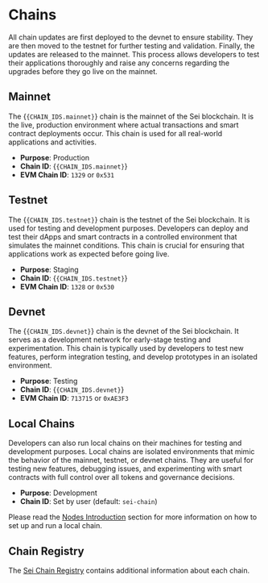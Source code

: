 
# Chains

<Callout type="info">
  All chain updates are first deployed to the devnet to ensure stability. They are then moved to the testnet for further testing
  and validation. Finally, the updates are released to the mainnet. This process allows developers to test their applications
  thoroughly and raise any concerns regarding the upgrades before they go live on the mainnet.
</Callout>

## Mainnet

The {<Code>{CHAIN_IDS.mainnet}</Code>} chain is the mainnet of the Sei blockchain. It is the live, production environment where actual transactions and smart contract deployments occur. This chain is used for all real-world applications and activities.

- **Purpose**: Production  
- **Chain ID**: {<Code>{CHAIN_IDS.mainnet}</Code>}  
- **EVM Chain ID**: `1329` or `0x531`

## Testnet

The {<Code>{CHAIN_IDS.testnet}</Code>} chain is the testnet of the Sei blockchain. It is used for testing and development purposes. Developers can deploy and test their dApps and smart contracts in a controlled environment that simulates the mainnet conditions. This chain is crucial for ensuring that applications work as expected before going live.

- **Purpose**: Staging  
- **Chain ID**: {<Code>{CHAIN_IDS.testnet}</Code>}  
- **EVM Chain ID**: `1328` or `0x530`

## Devnet

The {<Code>{CHAIN_IDS.devnet}</Code>} chain is the devnet of the Sei blockchain. It serves as a development network for early-stage testing and experimentation. This chain is typically used by developers to test new features, perform integration testing, and develop prototypes in an isolated environment.

- **Purpose**: Testing  
- **Chain ID**: {<Code>{CHAIN_IDS.devnet}</Code>}  
- **EVM Chain ID**: `713715` or `0xAE3F3`

## Local Chains

Developers can also run local chains on their machines for testing and development purposes. Local chains are isolated environments that mimic the behavior of the mainnet, testnet, or devnet chains. They are useful for testing new features, debugging issues, and experimenting with smart contracts with full control over all tokens and governance decisions.

- **Purpose**: Development  
- **Chain ID**: Set by user (default: `sei-chain`)

Please read the [Nodes Introduction](/dev-node/intro) section for more information on how to set up and run a local chain.

## Chain Registry

The [Sei Chain Registry](https://github.com/sei-protocol/chain-registry) contains additional information about each chain.
